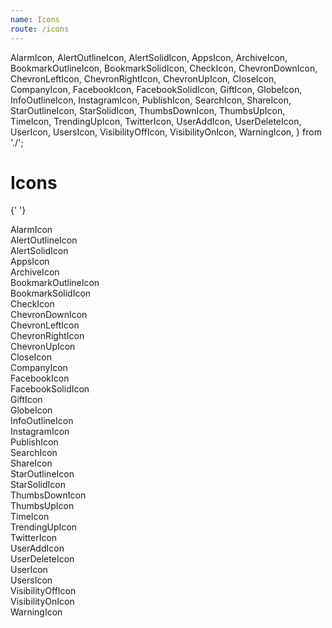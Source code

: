 ```yaml
---
name: Icons
route: /icons
---
```


  AlarmIcon,
  AlertOutlineIcon,
  AlertSolidIcon,
  AppsIcon,
  ArchiveIcon,
  BookmarkOutlineIcon,
  BookmarkSolidIcon,
  CheckIcon,
  ChevronDownIcon,
  ChevronLeftIcon,
  ChevronRightIcon,
  ChevronUpIcon,
  CloseIcon,
  CompanyIcon,
  FacebookIcon,
  FacebookSolidIcon,
  GiftIcon,
  GlobeIcon,
  InfoOutlineIcon,
  InstagramIcon,
  PublishIcon,
  SearchIcon,
  ShareIcon,
  StarOutlineIcon,
  StarSolidIcon,
  ThumbsDownIcon,
  ThumbsUpIcon,
  TimeIcon,
  TrendingUpIcon,
  TwitterIcon,
  UserAddIcon,
  UserDeleteIcon,
  UserIcon,
  UsersIcon,
  VisibilityOffIcon,
  VisibilityOnIcon,
  WarningIcon,
} from './';

# Icons

<div className="grid grid-cols-4 gap-4 text-center max-w-3xl">

{' '}
<div className="flex flex-col items-center justify-between border rounded border-gray-300">
  <div className="p-4">
    <AlarmIcon />
  </div>
  <span className="font-medium text-sm mb-2">AlarmIcon</span>
</div>
<div className="flex flex-col items-center justify-between border rounded border-gray-300">
  <div className="p-4">
    <AlertOutlineIcon />
  </div>
  <span className="font-medium text-sm mb-2">AlertOutlineIcon</span>
</div>
<div className="flex flex-col items-center justify-between border rounded border-gray-300">
  <div className="p-4">
    <AlertSolidIcon />
  </div>
  <span className="font-medium text-sm mb-2">AlertSolidIcon</span>
</div>
<div className="flex flex-col items-center justify-between border rounded border-gray-300">
  <div className="p-4">
    <AppsIcon />
  </div>
  <span className="font-medium text-sm mb-2">AppsIcon</span>
</div>
<div className="flex flex-col items-center justify-between border rounded border-gray-300">
  <div className="p-4">
    <ArchiveIcon />
  </div>
  <span className="font-medium text-sm mb-2">ArchiveIcon</span>
</div>
<div className="flex flex-col items-center justify-between border rounded border-gray-300">
  <div className="p-4">
    <BookmarkOutlineIcon />
  </div>
  <span className="font-medium text-sm mb-2">BookmarkOutlineIcon</span>
</div>
<div className="flex flex-col items-center justify-between border rounded border-gray-300">
  <div className="p-4">
    <BookmarkSolidIcon />
  </div>
  <span className="font-medium text-sm mb-2">BookmarkSolidIcon</span>
</div>
<div className="flex flex-col items-center justify-between border rounded border-gray-300">
  <div className="p-4">
    <CheckIcon />
  </div>
  <span className="font-medium text-sm mb-2">CheckIcon</span>
</div>
<div className="flex flex-col items-center justify-between border rounded border-gray-300">
  <div className="p-4">
    <ChevronDownIcon />
  </div>
  <span className="font-medium text-sm mb-2">ChevronDownIcon</span>
</div>
<div className="flex flex-col items-center justify-between border rounded border-gray-300">
  <div className="p-4">
    <ChevronLeftIcon />
  </div>
  <span className="font-medium text-sm mb-2">ChevronLeftIcon</span>
</div>
<div className="flex flex-col items-center justify-between border rounded border-gray-300">
  <div className="p-4">
    <ChevronRightIcon />
  </div>
  <span className="font-medium text-sm mb-2">ChevronRightIcon</span>
</div>
<div className="flex flex-col items-center justify-between border rounded border-gray-300">
  <div className="p-4">
    <ChevronUpIcon />
  </div>
  <span className="font-medium text-sm mb-2">ChevronUpIcon</span>
</div>
<div className="flex flex-col items-center justify-between border rounded border-gray-300">
  <div className="p-4">
    <CloseIcon />
  </div>
  <span className="font-medium text-sm mb-2">CloseIcon</span>
</div>
<div className="flex flex-col items-center justify-between border rounded border-gray-300">
  <div className="p-4">
    <CompanyIcon />
  </div>
  <span className="font-medium text-sm mb-2">CompanyIcon</span>
</div>
<div className="flex flex-col items-center justify-between border rounded border-gray-300">
  <div className="p-4">
    <FacebookIcon />
  </div>
  <span className="font-medium text-sm mb-2">FacebookIcon</span>
</div>
<div className="flex flex-col items-center justify-between border rounded border-gray-300">
  <div className="p-4">
    <FacebookSolidIcon />
  </div>
  <span className="font-medium text-sm mb-2">FacebookSolidIcon</span>
</div>
<div className="flex flex-col items-center justify-between border rounded border-gray-300">
  <div className="p-4">
    <GiftIcon />
  </div>
  <span className="font-medium text-sm mb-2">GiftIcon</span>
</div>
<div className="flex flex-col items-center justify-between border rounded border-gray-300">
  <div className="p-4">
    <GlobeIcon />
  </div>
  <span className="font-medium text-sm mb-2">GlobeIcon</span>
</div>
<div className="flex flex-col items-center justify-between border rounded border-gray-300">
  <div className="p-4">
    <InfoOutlineIcon />
  </div>
  <span className="font-medium text-sm mb-2">InfoOutlineIcon</span>
</div>
<div className="flex flex-col items-center justify-between border rounded border-gray-300">
  <div className="p-4">
    <InstagramIcon />
  </div>
  <span className="font-medium text-sm mb-2">InstagramIcon</span>
</div>
<div className="flex flex-col items-center justify-between border rounded border-gray-300">
  <div className="p-4">
    <PublishIcon />
  </div>
  <span className="font-medium text-sm mb-2">PublishIcon</span>
</div>
<div className="flex flex-col items-center justify-between border rounded border-gray-300">
  <div className="p-4">
    <SearchIcon />
  </div>
  <span className="font-medium text-sm mb-2">SearchIcon</span>
</div>
<div className="flex flex-col items-center justify-between border rounded border-gray-300">
  <div className="p-4">
    <ShareIcon />
  </div>
  <span className="font-medium text-sm mb-2">ShareIcon</span>
</div>
<div className="flex flex-col items-center justify-between border rounded border-gray-300">
  <div className="p-4">
    <StarOutlineIcon />
  </div>
  <span className="font-medium text-sm mb-2">StarOutlineIcon</span>
</div>
<div className="flex flex-col items-center justify-between border rounded border-gray-300">
  <div className="p-4">
    <StarSolidIcon />
  </div>
  <span className="font-medium text-sm mb-2">StarSolidIcon</span>
</div>
<div className="flex flex-col items-center justify-between border rounded border-gray-300">
  <div className="p-4">
    <ThumbsDownIcon />
  </div>
  <span className="font-medium text-sm mb-2">ThumbsDownIcon</span>
</div>
<div className="flex flex-col items-center justify-between border rounded border-gray-300">
  <div className="p-4">
    <ThumbsUpIcon />
  </div>
  <span className="font-medium text-sm mb-2">ThumbsUpIcon</span>
</div>
<div className="flex flex-col items-center justify-between border rounded border-gray-300">
  <div className="p-4">
    <TimeIcon />
  </div>
  <span className="font-medium text-sm mb-2">TimeIcon</span>
</div>
<div className="flex flex-col items-center justify-between border rounded border-gray-300">
  <div className="p-4">
    <TrendingUpIcon />
  </div>
  <span className="font-medium text-sm mb-2">TrendingUpIcon</span>
</div>
<div className="flex flex-col items-center justify-between border rounded border-gray-300">
  <div className="p-4">
    <TwitterIcon />
  </div>
  <span className="font-medium text-sm mb-2">TwitterIcon</span>
</div>
<div className="flex flex-col items-center justify-between border rounded border-gray-300">
  <div className="p-4">
    <UserAddIcon />
  </div>
  <span className="font-medium text-sm mb-2">UserAddIcon</span>
</div>
<div className="flex flex-col items-center justify-between border rounded border-gray-300">
  <div className="p-4">
    <UserDeleteIcon />
  </div>
  <span className="font-medium text-sm mb-2">UserDeleteIcon</span>
</div>
<div className="flex flex-col items-center justify-between border rounded border-gray-300">
  <div className="p-4">
    <UserIcon />
  </div>
  <span className="font-medium text-sm mb-2">UserIcon</span>
</div>
<div className="flex flex-col items-center justify-between border rounded border-gray-300">
  <div className="p-4">
    <UsersIcon />
  </div>
  <span className="font-medium text-sm mb-2">UsersIcon</span>
</div>
<div className="flex flex-col items-center justify-between border rounded border-gray-300">
  <div className="p-4">
    <VisibilityOffIcon />
  </div>
  <span className="font-medium text-sm mb-2">VisibilityOffIcon</span>
</div>
<div className="flex flex-col items-center justify-between border rounded border-gray-300">
  <div className="p-4">
    <VisibilityOnIcon />
  </div>
  <span className="font-medium text-sm mb-2">VisibilityOnIcon</span>
</div>
<div className="flex flex-col items-center justify-between border rounded border-gray-300">
  <div className="p-4">
    <WarningIcon />
  </div>
  <span className="font-medium text-sm mb-2">WarningIcon</span>
</div>

</div>

